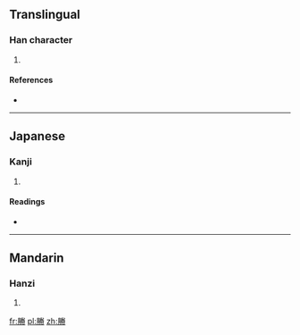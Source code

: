 ==Translingual==

===Han character===
{{Han char|rn=130|rad=肉|as=09|sn=13|four=|canj=月火手月 (BFQB)}}

# {{defn|Han|sort=肉09}}

====References====
* {{Han ref|kx=0335.151|dkj=09025|hdz=32099.010|uh=5E50|ud=24144}}

----

==Japanese==

===Kanji===
{{ja-kanji|grade=|rs=肉09}}

# {{defn|Japanese|sort=肉09}}

====Readings====
* {{ja-readings|on=[[とう]] (tō), [[どう]] (dō)|kun=[[においぶくろ]] (nioibukuro), [[ふくろ]] (fukuro)}}

----

==Mandarin==

===Hanzi===
{{cmn-hanzi|pin=[[jǐng]] ([[jing3]]), [[téng]] ([[teng2]])|wg=ching<sup>3</sup>, t'eng<sup>2</sup>}}

# {{defn|Mandarin|sort=肉09}}

[[fr:幐]]
[[pl:幐]]
[[zh:幐]]